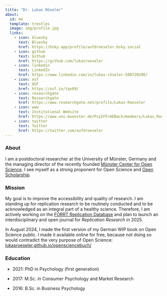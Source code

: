 ```yaml
---
title: "Dr. Lukas Röseler"
about:
  id: me
  template: trestles
  image: img/profile.jpg
  links:
    - icon: bluesky
      text: Bluesky
      href: https://bsky.app/profile/aufdroeseler.bsky.social
    - icon: github
      text: Github
      href: https://github.com/lukasroeseler
    - icon: linkedin
      text: LinkedIn
      href: https://www.linkedin.com/in/lukas-röseler-598720298/
    - icon: osf
      text: OSF
      href: https://osf.io/tqx69/
    - icon: researchgate
      text: Researchgate
      href: https://www.researchgate.net/profile/Lukas-Roeseler
    - icon: www
      text: Institutional Website
      href: https://www.uni-muenster.de/PsyIFP/AEBack/members/Lukas_Roeseler.html
    - icon: twitter
      text: Twitter
      href: https://twitter.com/aufdroeseler
---
```


::: {#me}
### About

I am a postdoctoral researcher at the University of Münster, Germany and the managing director of the recently founded [Münster Center for Open Science](https://www.uni-muenster.de/MueCOS/en/index.html). I see myself as a strong proponent for Open Science and [Open Scholarship](https://forrt.org/glossary/english/open_scholarship/).

### Mission

My goal is to improve the accessibility and quality of research. I am standing up for replication research to be routinely conducted and to be acknowledged as an integral part of a healthy science. Therefore, I am actively working on the [FORRT Replication Database](https://forrt-replications.shinyapps.io/fred_explorer/) and plan to launch an interdisciplinary and open journal for *Replication Research* in 2025.

In August 2024, I made the first version of my German WIP book on Open Science public. I made it available online for free, because not doing so would contradict the very purpose of Open Science: [lukasroeseler.github.io/opensciencebuch/](#0)

### Education

-   2021: PhD in Psychology (first generation)

-   2017: M.Sc. in Consumer Psychology and Market Research

-   2016: B.Sc. in Business Psychology
:::

